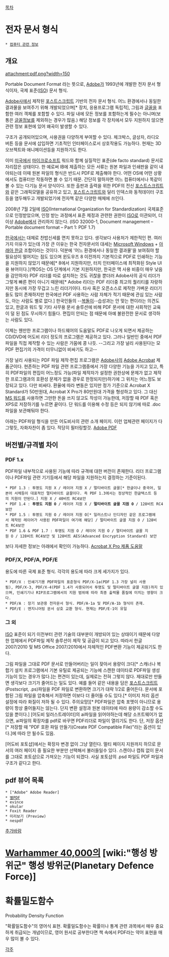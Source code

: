 [[목차]]

= 전자 문서 형식 =
 * [[컴퓨터 관련 정보]]

== 개요 ==
attachment:pdf.png?width=150

Portable Document Format 라는 뜻으로, [[Adobe]]가 1993년에 개발한 전자 문서 형식이자, 국제 표준([[ISO]]) 문서 형식. 

[[Adobe]]사에서 제작된 [[포스트스크립트]] 기반의 전자 문서 형식. 어느 환경에서나 동일한 결과물을 보여주기 위해 개발되었으며[* 장치, 응용프로그램 독립적], 그림과 [[글꼴]]을 포함한 여러 객체를 포함할 수 있다. 파일 내에 모든 정보를 포함하는게 필수는 아니며(보통은 [[글꼴]]정보를 제외하는 경우가 많음.) 해당 정보를 각 장치에서 모두 지원하지 않으면 관련 정보 표현에 있어 왜곡이 발생할 수 있다.

구조가 공개되어있으며, 사용권을 다양하게 부여할 수 있다. 체크박스, 글상자, 라디오 버튼 등을 문서에 삽입하면 기초적인 인터페이스로서 상호작용도 가능하다. 현재는 3D 오브젝트와 애니메이션등을 지원하기도 한다.

이미 [[미국]]에서 [[마이크로소프트]] 워드와 함께 실질적인 표준(de facto standard) 문서로 자리잡은 상태이다. 한 예로써 IB에 제출하는 모든 서류는 원본 파일과 인쇄판을 같이 내야되는데 이때 원본 파일의 형식은 반드시 PDF로 제출해야 한다. 어떤 OS에 어떤 상황에서도 컴퓨터만 작동하면 볼 수 있기 때문. 간단히 말하자면 어느 컴퓨터에서나 똑같이 볼 수 있는 다기능 문서 양식이다. 또한 출판과 출력을 위한 PDF의 전신 [[포스트스크립트]]와 같은 그래픽모델을 공유하고 있고, [[포스트스크립트]]와 달리 인덱스와 동적데이터 구조 등을 염두해두고 개발되었기에 전자책 같은 다양한 매체에 쓰인다.

2008년 7월 2일에 [[ISO]](International Organization for Standardization) 국제표준으로 인정받았으며, 인정 받는 과정에서 표준 제정과 관련한 권한이 [[ISO]]로 이관되어, 더이상 [[Adobe]]에서 관리하지 않는다.
(ISO 32000-1, Document management – Portable document format – Part 1: PDF 1.7)

[[한국]]에서는 대체로 찬밥신세를 면치 못하고 있다. 생각보다 사용처가 제한적인 편. 여러 가지 이유가 있는데 가장 큰 이유는 한국 전자문서의 대세는 [[Microsoft Windows]] + [[아래아 한글]] 조합이라는 것이다. 덕분에 '어느 환경에서나 동일한 결과물'을 보여줘야 할 필요성이 떨어지는 점도 있으며 윈도우즈 8 이전까지 기본적으로 PDF로 인쇄하는 기능을 지원하지 않았기 때문에[* 8에서 지원하지만, 터치 인터페이스에 최적화된 Style UI용 뷰어이다.](맥OS는 OS 단계에서 기본 지원하지만, 한국은 맥 사용 비중이 매우 낮음을 감안하자) PDF 리더를 따로 설치하는 것도 귀찮을 뿐더러 Adobe사의 공식 리더가 그렇게 빠른 편이 아니기 때문에[* Adobe 리더는 PDF 리더중 최고의 퀄리티를 자랑하지만 동시에 가장 무겁고 느린 리더기이다. 타사 혹은 오픈소스로 제작한 가벼운 리더기들도 많이 존재하지만 한국에선 PDF 사용하는 사람 자체가 적기 때문에 관심 있는 사람도, 아는 사람도 별로 없다.] 한국인들의 --[[복돌이]]--습성과는 안 맞는 편이라는 의견도 있고, 한글과 워드 및 기타 사무용 문서 솔루션에 비해 PDF 문서에 대한 사회적인 교육이 덜 된 점도 무시하기 힘들다. 편집이 안되는 점 때문에 아예 불완전한 문서로 생각하는 사람도 있다. 

이제는 웬만한 프로그램이나 하드웨어의 도움말도 PDF로 나오게 되면서 제공하는 CD/DVD에 어도비 리더 정도의 프로그램은 제공하고 있다. 그러나 일반인 중에서 PDF 파일을 직접 제작할 수 있는 사람은 가뭄에 콩 나듯. --그리고 가장 널리 사용된다는 모 PDF 편집기의 가격이 터무니없이 비싸기도 하고--

가장 널리 사용되는 PDF 파일 제작·편집 프로그램은 [[Adobe]]사의 [[Adobe Acrobat]] 제품군이다. 현존하는 PDF 파일 관련 프로그램중에서 가장 다양한 기능을 가지고 있고, 특히 PDF파일의 편집이 어느정도 가능(파일 제작자가 설정한 권한상에 문제가 없고 제작한 프로그램과의 호환성 문제가 없을 경우로 한정되지만)하기에 그 위치는 어느정도 보장되고 있다. 다만 비싸다. 환율에 따라 변동은 있지만 정가 기준으로 Acrobat X Standard가  50만원대, Acrobat X Pro가 80만원대 가격을 형성하고 있다. 그 대신 [[MS 워드]]를 사용하면 그만한 돈을 쓰지 않고도 작성이 가능한데, 저장할 때 PDF 혹은 XPS로 저장하기를 누르면 끝이다. 단 워드를 이용해 수정 등은 되지 않기에 따로 .doc 파일을 보관해둬야 한다.

아래는 PDF파일 형식을 만든 어도비사의 관련 소개 페이지. 이런 업체관련 페이지가 다 그렇듯, 자화자찬이 좀 있다. 적당히 필터링할것. [http://www.adobe.com/kr/products/acrobat/adobepdf.html Adobe PDF]

== 버전별/규격별 차이 ==
=== PDF 1.x ===
PDF파일 내부적으로 사용된 기능에 따라 규격에 대한 버전이 존재한다. 리더 프로그램이나 PDF파일 관련 기기등에서 해당 파일을 지원하는지 결정하는 기준이된다.

 * PDF 1.3 : 투명도 지원 X / 레이어 지원 X / 멀티바이트 글꼴[* 한글이나 중국어, 일본어 서체등이 대표적인 멀티바이트 글꼴이다. 즉 PDF 1.3에서는 정상적인 한글텍스트 등의 지원이 안된다.] 지원 X / 40비트 RC4보안
 * PDF 1.4 : '''투명도 지원 O''' / 레이어 지원 X / '''멀티바이트 글꼴 지원 O''' / 128비트 RC4보안
 * PDF 1.5 : 투명도 지원 O / 레이어 지원 O[* 일러스트나 인디자인 같은 프로그램에서 제작된 레이어가 사용된 PDF파일이 여기에 해당] / 멀티바이트 글꼴 지원 O / 128비트 RC4보안
 * PDF 1.6 & PDF 1.7 : 투명도 지원 O / 레이어 지원 O / 멀티바이트 글꼴 지원 O / 128비트 RC4보안 및 128비트 AES(Advanced Encryption Standard) 보안

보다 자세한 정보는 아래에서 확인이 가능하다. 
[http://help.adobe.com/ko_KR/acrobat/pro/using/WS25210BC7-2345-4e30-A05C-80903A3B36EE.html Acrobat X Pro 제품 도움말]

=== PDF/X, PDF/A, PDF/E ===
용도에 따른 국제 표준 형식. 각각의 용도에 따라 크게 세가지가 있다.

 * PDF/X : 인쇄기기용 PDF파일의 표준형식 PDF/X-1a(PDF 1.3 가장 널리 사용됨), PDF/X‑3, PDF/X-4(PDF 1.4가 사용되어서 투명도 및 멀티바이트 글꼴 지원)까지 있으며, 인쇄기기나 RIP프로그램에서의 지원 범위에 따라 최종 출력물 품질에 미치는 영향이 크다. 
 * PDF/A : 장기 보관용 전자문서 형식. PDF/A‑1a 및 PDF/A‑1b 형식이 존재.
 * PDF/E : 엔지니어링 문서 상호 교환 형식. 현재는 PDF/E-1이 유일

=== 그 외 ===
[[ISO]] 표준이 되기 이전부터 관련 기술의 대부분이 개방되어 있는 상태이기 때문에 다양한 업체에서 PDF파일 제작 솔루션이 제작 및 공급이 되고 있다. 따라서 한글 2007/2010 및 MS Office 2007/2010에서 자체적인 PDF변환 기능이 제공되기도 한다.

그림 파일을 그대로 PDF 문서로 만들어버리는 일이 잦아서 용량이 크다[* 스캐너나 복합기 설치 프로그램에서 기본 유틸로 제공되는 기능에 스캔한 데이타로 PDF파일 생성 기능이 있는 경우가 많다.]는 편견이 있는데, 실제로는 전혀 그렇지 않다. 제대로만 만들면 생각보다 크기가 줄어드는 일도 있다. 예를 들어 같은 내용을 담은 [[포스트스크립트]](Postscript, .ps)파일을 PDF 파일로 변환하면 크기가 대략 1/2로 줄어든다. 문서에 포함된 그림 파일을 압축해서 저장하면 이보다 더 줄어들 수도 있다.[* 이미지 처리 옵션 설정에 따라 화질이 저하 될 수 있다. 주의요망][* PDF파일은 압축 포멧이 아니므로 용량이 항상 줄어들지는 않는다. 단지 변환 설정과 원본 데이타에 따라 용량이 감소할 수도 있을 뿐이다.]
[어도비 일러스트레이터]의 ai파일을 읽어야하는데 해당 소프트웨어가 없으면, ai파일의 확장자를 pdf로 바꾸면 PDF리더로 파일이 열리기도 한다. 단, 저장 옵션[* 저장할 때 "PDF 호환 파일 만들기(Create PDF Compatible File)"라는 옵션이 있다.]에 따라 안 될수도 있음.

[어도비 포토샵]에서는 확장자 변경 없이 그냥 열린다. 멀티 페이지 지원까지 하므로 문서의 여러 페이지 중 필요한 부분만 선택해서 불러들일수 있다. 스캔이나 캡춰 없이 문서를 그대로 포토샵으로 가져오는 기능이 되겠다. 사실 포토샵의 .psd 파일도 PDF 파일과 구조가 같다고 한다.

== pdf 뷰어 목록 ==
 * ["Adobe" Adobe Reader]
 * [http://www.startools.co.kr/home/ 별PDF]
 * evince
 * okular
 * Foxit Reader
 * 미리보기 (Preview)
 * nespdf

[[추가바람]]
= [[Warhammer 40,000]]의 [wiki:"행성 방위군" 행성 방위군(Planetary Defence Force)] =

= 확률밀도함수 =
Probability Density Function 

"확률밀도함수"의 영어식 표현. 확률밀도함수는 확률이나 통계 관련 과목에서 매우 중요하게 취급되는 개념이므로, 영어 원서로 공부한다면 책 속에서 PDF라는 약어 표현을 매우 많이 볼 수 있다.

[[각주]]
